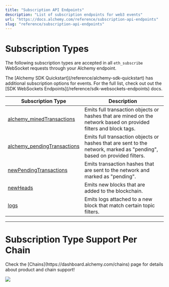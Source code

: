 ```yaml
---
title: "Subscription API Endpoints"
description: "List of subscription endpoints for web3 events"
url: "https://docs.alchemy.com/reference/subscription-api-endpoints"
slug: "reference/subscription-api-endpoints"
---
```


# Subscription Types

The following subscription types are accepted in all `eth_subscribe` WebSocket requests through your Alchemy endpoint.

<Info>
  The [Alchemy SDK Quickstart](/reference/alchemy-sdk-quickstart) has additional subscription options for events. For the full list, check out out the [SDK WebSockets Endpoints](/reference/sdk-websockets-endpoints) docs.
</Info>

| Subscription Type                                                      | Description                                                                                                            |
| ---------------------------------------------------------------------- | ---------------------------------------------------------------------------------------------------------------------- |
| [alchemy\_minedTransactions](/reference/alchemy-minedtransactions)     | Emits full transaction objects or hashes that are mined on the network based on provided filters and block tags.       |
| [alchemy\_pendingTransactions](/reference/alchemy-pendingtransactions) | Emits full transaction objects or hashes that are sent to the network, marked as "pending", based on provided filters. |
| [newPendingTransactions](/reference/newpendingtransactions)            | Emits transaction hashes that are sent to the network and marked as "pending".                                         |
| [newHeads](/reference/newheads)                                        | Emits new blocks that are added to the blockchain.                                                                     |
| [logs](/reference/logs)                                                | Emits logs attached to a new block that match certain topic filters.                                                   |

***

# Subscription Type Support Per Chain

<Info>
  Check the [Chains](https://dashboard.alchemy.com/chains) page for details about product and chain support!

  ![](523fb8a9a9d899921ee1046d0ff1b389967a9976d1c6112ebbbe071ddd1ef374-image.png)
</Info>

